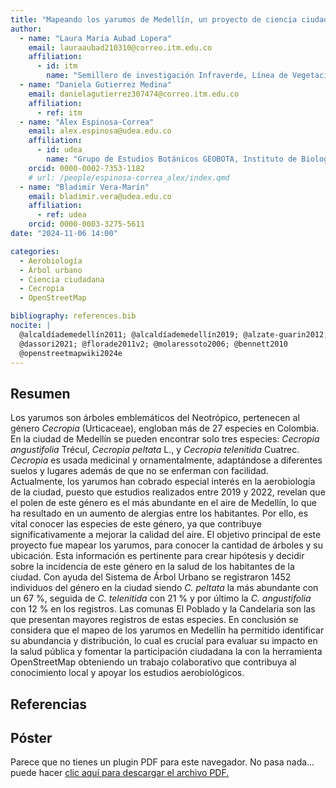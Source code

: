 ```yaml
---
title: "Mapeando los yarumos de Medellín, un proyecto de ciencia ciudadana en mejora de la calidad del aire"
author:
  - name: "Laura Maria Aubad Lopera"
    email: lauraaubad210310@correo.itm.edu.co
    affiliation: 
      - id: itm
        name: "Semillero de investigación Infraverde, Línea de Vegetación e Infraestructura. Facultad de Ciencias Exactas y Aplicadas, Instituto Tecnológico Metropolitano"
  - name: "Daniela Gutierrez Medina"
    email: danielagutierrez307474@correo.itm.edu.co
    affiliation:
      - ref: itm
  - name: "Álex Espinosa-Correa"
    email: alex.espinosa@udea.edu.co
    affiliation: 
      - id: udea
        name: "Grupo de Estudios Botánicos GEOBOTA, Instituto de Biología, Facultad de Ciencias Exactas y Naturales, Universidad de Antioquia UdeA"
    orcid: 0000-0002-7353-1182
    # url: /people/espinosa-correa_alex/index.qmd
  - name: "Bladimir Vera-Marín"
    email: bladimir.vera@udea.edu.co
    affiliation: 
      - ref: udea
    orcid: 0000-0003-3275-5611
date: "2024-11-06 14:00"

categories:
  - Aerobiología
  - Árbol urbano
  - Ciencia ciudadana
  - Cecropia
  - OpenStreetMap

bibliography: references.bib
nocite: |
  @alcaldíademedellín2011; @alcaldíademedellín2019; @alzate-guarin2012;
  @dassori2021; @florade2011v2; @molaressoto2006; @bennett2010
  @openstreetmapwiki2024e
---
```


## Resumen

Los yarumos son árboles emblemáticos del Neotrópico, pertenecen al género *Cecropia* (Urticaceae), engloban más de 27 especies en Colombia. En la ciudad de Medellín se pueden encontrar solo tres especies: *Cecropia angustifolia* Trécul, *Cecropia peltata* L., y *Cecropia telenitida* Cuatrec. *Cecropia* es usada medicinal y ornamentalmente, adaptándose a diferentes suelos y lugares además de que no se enferman con facilidad. Actualmente, los yarumos han cobrado especial interés en la aerobiología de la ciudad, puesto que estudios realizados entre 2019 y 2022, revelan que el polen de este género es el más abundante en el aire de Medellín, lo que ha resultado en un aumento de alergias entre los habitantes. Por ello, es vital conocer las especies de este género, ya que contribuye significativamente a mejorar la calidad del aire. El objetivo principal de este proyecto fue mapear los yarumos, para conocer la cantidad de árboles y su ubicación. Esta información es pertinente para crear hipótesis y decidir sobre la incidencia de este género en la salud de los habitantes de la ciudad. Con ayuda del Sistema de Árbol Urbano se registraron 1452 individuos del género en la ciudad siendo *C. peltata* la más abundante con un 67 %, seguida de *C. telenitida* con 21 % y por último la *C. angustifolia* con 12 % en los registros. Las comunas El Poblado y la Candelaria son las que presentan mayores registros de estas especies. En conclusión se considera que el mapeo de los yarumos en Medellín ha permitido identificar su abundancia y distribución, lo cual es crucial para evaluar su impacto en la salud pública y fomentar la participación ciudadana la con la herramienta OpenStreetMap obteniendo un trabajo colaborativo que contribuya al conocimiento local y apoyar los estudios aerobiológicos. 

## Referencias

::: {#refs}
:::

## Póster

```{=html}
<object data="poster_xii-ccb.pdf" type="application/pdf" width="800" height="1150">
    <p>Parece que no tienes un plugin PDF para este navegador.
    No pasa nada… puede hacer <a href="poster_xii-ccb.pdf">clic aquí
    para descargar el archivo PDF.</a></p>
</object>
```

<!-- ## Citación -->
